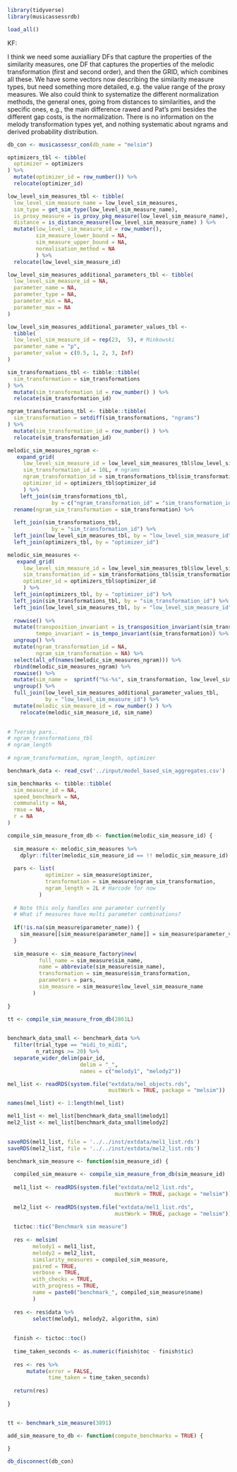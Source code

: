 

```r

library(tidyverse)
library(musicassessrdb)

load_all()

```
KF:

I think we need some auxialliary DFs that capture the properties of the similarity measures, one DF that captures the properties of the melodic transformation (first and second order), and then the GRID, which combines all these. We have some vectors now describing the similarity measure types, but need something more detailed, e.g. the value range of the proxy measures.  We also could think to systematize the different normalization methods, the general ones, going from distances to similarities, and the specific ones, e.g., the main difference rawed and Pat's pmi besides the different gap costs, is the normalization. There is no information on the melody transformation types yet, and nothing systematic about ngrams and derived probability distribution.


```r

db_con <- musicassessr_con(db_name = "melsim")

```


```r

optimizers_tbl <- tibble(
  optimizer = optimizers
) %>% 
  mutate(optimizer_id = row_number()) %>% 
  relocate(optimizer_id)

```

```r

low_level_sim_measures_tbl <- tibble(
  low_level_sim_measure_name = low_level_sim_measures,
  sim_type = get_sim_type(low_level_sim_measure_name),
  is_proxy_measure = is_proxy_pkg_measure(low_level_sim_measure_name),
  distance = is_distance_measure(low_level_sim_measure_name) ) %>% 
  mutate(low_level_sim_measure_id = row_number(),
         sim_measure_lower_bound = NA, 
         sim_measure_upper_bound = NA,
         normalisation_method = NA
         ) %>% 
  relocate(low_level_sim_measure_id)

```


```r

low_level_sim_measures_additional_parameters_tbl <- tibble(
  low_level_sim_measure_id = NA,
  parameter_name = NA,
  parameter_type = NA,
  parameter_min = NA,
  parameter_max = NA
)

```

```r

low_level_sim_measures_additional_parameter_values_tbl <- 
  tibble(
  low_level_sim_measure_id = rep(23,  5), # Minkowski 
  parameter_name = "p",
  parameter_value = c(0.5, 1, 2, 3, Inf)
)

```


```r

sim_transformations_tbl <- tibble::tibble(
  sim_transformation = sim_transformations
) %>% 
  mutate(sim_transformation_id = row_number() ) %>% 
  relocate(sim_transformation_id)

```

```r

ngram_transformations_tbl <- tibble::tibble(
  sim_transformation = setdiff(sim_transformations, "ngrams")
) %>% 
  mutate(sim_transformation_id = row_number() ) %>% 
  relocate(sim_transformation_id)

```




```r

melodic_sim_measures_ngram <- 
   expand_grid(
     low_level_sim_measure_id = low_level_sim_measures_tbl$low_level_sim_measure_id,
     sim_transformation_id = 10L, # ngrams
     ngram_transformation_id = sim_transformations_tbl$sim_transformation_id,
     optimizer_id = optimizers_tbl$optimizer_id
     ) %>% 
    left_join(sim_transformations_tbl, 
              by = c("ngram_transformation_id" = "sim_transformation_id") ) %>% 
  rename(ngram_sim_transformation = sim_transformation) %>% 
  
  left_join(sim_transformations_tbl, 
              by = "sim_transformation_id") %>% 
  left_join(low_level_sim_measures_tbl, by = "low_level_sim_measure_id") %>% 
  left_join(optimizers_tbl, by = "optimizer_id")

```


```r

melodic_sim_measures <- 
   expand_grid(
     low_level_sim_measure_id = low_level_sim_measures_tbl$low_level_sim_measure_id,
     sim_transformation_id = sim_transformations_tbl$sim_transformation_id,
     optimizer_id = optimizers_tbl$optimizer_id
     ) %>% 
  left_join(optimizers_tbl, by = "optimizer_id") %>% 
  left_join(sim_transformations_tbl, by = "sim_transformation_id") %>% 
  left_join(low_level_sim_measures_tbl, by = "low_level_sim_measure_id") %>% 
  
  rowwise() %>% 
  mutate(transposition_invariant = is_transposition_invariant(sim_transformation), 
         tempo_invariant = is_tempo_invariant(sim_transformation)) %>% 
  ungroup() %>% 
  mutate(ngram_transformation_id = NA,
         ngram_sim_transformation = NA) %>% 
  select(all_of(names(melodic_sim_measures_ngram))) %>% 
  rbind(melodic_sim_measures_ngram) %>% 
  rowwise() %>% 
  mutate(sim_name =  sprintf("%s-%s", sim_transformation, low_level_sim_measure_name) ) %>% 
  ungroup() %>% 
  full_join(low_level_sim_measures_additional_parameter_values_tbl, 
            by = "low_level_sim_measure_id") %>% 
  mutate(melodic_sim_measure_id = row_number() ) %>% 
    relocate(melodic_sim_measure_id, sim_name)
    

# Tversky pars..
# ngram_transformations_tbl
# ngram_length
 
# ngram_transformation, ngram_length, optimizer

```


```r

benchmark_data <- read_csv('../input/model_based_sim_aggregates.csv')

```


```r

sim_benchmarks <- tibble::tibble(
  sim_measure_id = NA,
  speed_benchmark = NA,
  communality = NA,
  rmse = NA,
  r = NA
)

```


```r

compile_sim_measure_from_db <- function(melodic_sim_measure_id) {
  
  sim_measure <- melodic_sim_measures %>% 
    dplyr::filter(melodic_sim_measure_id == !! melodic_sim_measure_id)
  
  pars <- list(
            optimizer = sim_measure$optimizer,
            transformation = sim_measure$ngram_sim_transformation,
            ngram_length = 2L # Harcode for now
          )
  
  # Note this only handles one parameter currently
  # What if measures have multi parameter combinations?
  
  if(!is.na(sim_measure$parameter_name)) {
    sim_measure[[sim_measure$parameter_name]] = sim_measure$parameter_value
  }
  
  sim_measure <- sim_measure_factory$new(
          full_name = sim_measure$sim_name,
          name = abbreviate(sim_measure$sim_name),
          transformation = sim_measure$sim_transformation,
          parameters = pars,
          sim_measure = sim_measure$low_level_sim_measure_name
        )
  
}

tt <- compile_sim_measure_from_db(2861L)
  
```


```r

benchmark_data_small <- benchmark_data %>% 
  filter(trial_type == "midi_to_midi",
         n_ratings >= 20) %>% 
  separate_wider_delim(pair_id,
                       delim = "_",
                       names = c("melody1", "melody2"))

```


```r

mel_list <- readRDS(system.file("extdata/mel_objects.rds", 
                                mustWork = TRUE, package = "melsim"))

names(mel_list) <- 1:length(mel_list)

mel1_list <- mel_list[benchmark_data_small$melody1]
mel2_list <- mel_list[benchmark_data_small$melody2]
  
```


```r

saveRDS(mel1_list, file = '../../inst/extdata/mel1_list.rds')
saveRDS(mel2_list, file = '../../inst/extdata/mel2_list.rds')

```

```r

benchmark_sim_measure <- function(sim_measure_id) {
  
  compiled_sim_measure <- compile_sim_measure_from_db(sim_measure_id)
  
  mel1_list <- readRDS(system.file("extdata/mel2_list.rds", 
                                  mustWork = TRUE, package = "melsim"))
  
  mel2_list <- readRDS(system.file("extdata/mel1_list.rds", 
                                  mustWork = TRUE, package = "melsim"))
  
  tictoc::tic("Benchmark sim measure")
  
  res <- melsim(
        melody1 = mel1_list,
        melody2 = mel2_list,
        similarity_measures = compiled_sim_measure,
        paired = TRUE,
        verbose = TRUE,
        with_checks = TRUE,
        with_progress = TRUE,
        name = paste0("benchmark_", compiled_sim_measure$name)
        )
  
  res <- res$data %>% 
        select(melody1, melody2, algorithm, sim)
   
      
  finish <- tictoc::toc()
  
  time_taken_seconds <- as.numeric(finish$toc - finish$tic)
  
  res <- res %>% 
      mutate(error = FALSE,
             time_taken = time_taken_seconds)
  
  return(res)
  
}


tt <- benchmark_sim_measure(3891)


```


```r

add_sim_measure_to_db <- function(compute_benchmarks = TRUE) {
  
}

```




```r

db_disconnect(db_con)

```
